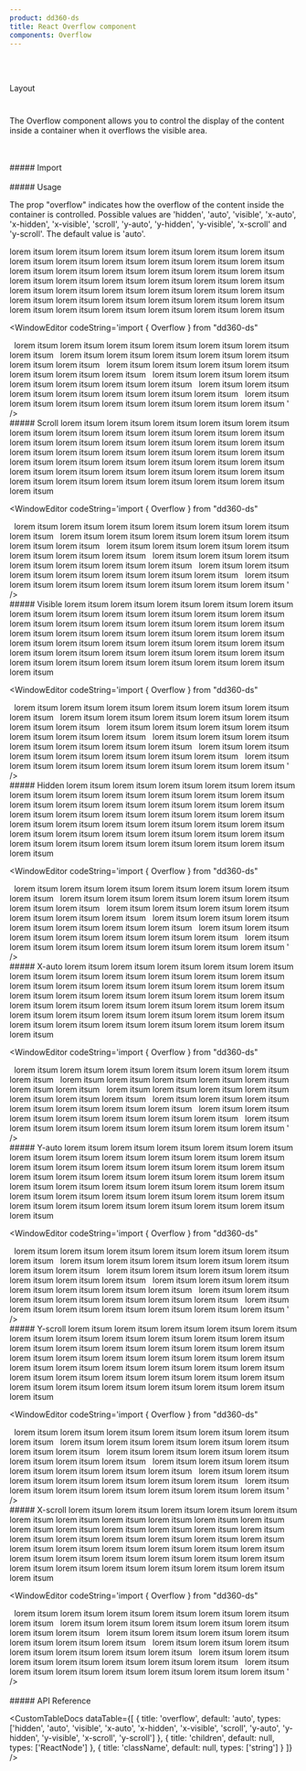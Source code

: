 ```yaml
---
product: dd360-ds
title: React Overflow component
components: Overflow
---
```


<br id='top' />
<br />

<Label>Layout</Label>

# <HeaderDocCustom title="Overflow" url="https://main--62ffec7466615c40c8dbe435.chromatic.com/?path=/story/layout-overflow--scroll" />


The Overflow component allows you to control the display of the content inside a container when it overflows the visible area.

<br />
<br />
##### <span name="floating-nav">Import</span>

<WindowEditor codeString="import { Overflow } from 'dd360-ds'" />
<WindowEditor codeString="import Overflow from 'dd360-ds/Layout/Overflow'" />

<br />
<br />
##### <span name="floating-nav">Usage</span>

The prop "overflow" indicates how the overflow of the content inside the container is controlled. Possible values are 'hidden', 'auto', 'visible', 'x-auto',
'x-hidden', 'x-visible', 'scroll', 'y-auto', 'y-hidden', 'y-visible', 'x-scroll' and 'y-scroll'. The default value is 'auto'.

<Playground>
    <Overflow className="h-20">
        lorem itsum lorem itsum lorem itsum lorem itsum lorem itsum lorem itsum lorem itsum lorem itsum lorem itsum lorem itsum lorem itsum lorem itsum lorem
        itsum lorem itsum lorem itsum lorem itsum lorem itsum lorem itsum lorem itsum lorem itsum lorem itsum lorem itsum lorem itsum lorem itsum lorem itsum
        lorem itsum lorem itsum lorem itsum lorem itsum lorem itsum lorem itsum lorem itsum lorem itsum lorem itsum lorem itsum lorem itsum lorem itsum lorem
        itsum lorem itsum lorem itsum lorem itsum lorem itsum
    </Overflow>
</Playground>

<WindowEditor codeString='import { Overflow } from "dd360-ds"

<Overflow className="h-20">
    &nbsp;&nbsp;lorem itsum lorem itsum lorem itsum lorem itsum lorem itsum lorem itsum lorem itsum &nbsp;&nbsp;lorem itsum lorem itsum lorem itsum lorem itsum
    lorem itsum lorem itsum lorem itsum &nbsp;&nbsp;lorem itsum lorem itsum lorem itsum lorem itsum lorem itsum lorem itsum lorem itsum &nbsp;&nbsp;lorem itsum
    lorem itsum lorem itsum lorem itsum lorem itsum lorem itsum lorem itsum &nbsp;&nbsp;lorem itsum lorem itsum lorem itsum lorem itsum lorem itsum lorem itsum
    lorem itsum &nbsp;&nbsp;lorem itsum lorem itsum lorem itsum lorem itsum lorem itsum lorem itsum lorem itsum
</Overflow>
' />

<br />
##### <span name="floating-nav">Scroll</span>

<Playground>
    <Overflow className="h-20" overflow="scroll">
        lorem itsum lorem itsum lorem itsum lorem itsum lorem itsum lorem itsum lorem itsum lorem itsum lorem itsum lorem itsum lorem itsum lorem itsum lorem
        itsum lorem itsum lorem itsum lorem itsum lorem itsum lorem itsum lorem itsum lorem itsum lorem itsum lorem itsum lorem itsum lorem itsum lorem itsum
        lorem itsum lorem itsum lorem itsum lorem itsum lorem itsum lorem itsum lorem itsum lorem itsum lorem itsum lorem itsum lorem itsum lorem itsum lorem
        itsum lorem itsum lorem itsum lorem itsum lorem itsum
    </Overflow>
</Playground>

<WindowEditor codeString='import { Overflow } from "dd360-ds"

<Overflow className="h-20" overflow="scroll">
    &nbsp;&nbsp;lorem itsum lorem itsum lorem itsum lorem itsum lorem itsum lorem itsum lorem itsum &nbsp;&nbsp;lorem itsum lorem itsum lorem itsum lorem itsum
    lorem itsum lorem itsum lorem itsum &nbsp;&nbsp;lorem itsum lorem itsum lorem itsum lorem itsum lorem itsum lorem itsum lorem itsum &nbsp;&nbsp;lorem itsum
    lorem itsum lorem itsum lorem itsum lorem itsum lorem itsum lorem itsum &nbsp;&nbsp;lorem itsum lorem itsum lorem itsum lorem itsum lorem itsum lorem itsum
    lorem itsum &nbsp;&nbsp;lorem itsum lorem itsum lorem itsum lorem itsum lorem itsum lorem itsum lorem itsum
</Overflow>
' />

<br />
##### <span name="floating-nav">Visible</span>

<Playground>
    <Overflow className="h-20" overflow="visible">
        lorem itsum lorem itsum lorem itsum lorem itsum lorem itsum lorem itsum lorem itsum lorem itsum lorem itsum lorem itsum lorem itsum lorem itsum lorem
        itsum lorem itsum lorem itsum lorem itsum lorem itsum lorem itsum lorem itsum lorem itsum lorem itsum lorem itsum lorem itsum lorem itsum lorem itsum
        lorem itsum lorem itsum lorem itsum lorem itsum lorem itsum lorem itsum lorem itsum lorem itsum lorem itsum lorem itsum lorem itsum lorem itsum lorem
        itsum lorem itsum lorem itsum lorem itsum lorem itsum
    </Overflow>
</Playground>

<WindowEditor codeString='import { Overflow } from "dd360-ds"

<Overflow className="h-20" overflow="visible">
    &nbsp;&nbsp;lorem itsum lorem itsum lorem itsum lorem itsum lorem itsum lorem itsum lorem itsum &nbsp;&nbsp;lorem itsum lorem itsum lorem itsum lorem itsum
    lorem itsum lorem itsum lorem itsum &nbsp;&nbsp;lorem itsum lorem itsum lorem itsum lorem itsum lorem itsum lorem itsum lorem itsum &nbsp;&nbsp;lorem itsum
    lorem itsum lorem itsum lorem itsum lorem itsum lorem itsum lorem itsum &nbsp;&nbsp;lorem itsum lorem itsum lorem itsum lorem itsum lorem itsum lorem itsum
    lorem itsum &nbsp;&nbsp;lorem itsum lorem itsum lorem itsum lorem itsum lorem itsum lorem itsum lorem itsum
</Overflow>
' />

<br />
##### <span name="floating-nav">Hidden</span>

<Playground>
    <Overflow className="h-20" overflow="hidden">
        lorem itsum lorem itsum lorem itsum lorem itsum lorem itsum lorem itsum lorem itsum lorem itsum lorem itsum lorem itsum lorem itsum lorem itsum lorem
        itsum lorem itsum lorem itsum lorem itsum lorem itsum lorem itsum lorem itsum lorem itsum lorem itsum lorem itsum lorem itsum lorem itsum lorem itsum
        lorem itsum lorem itsum lorem itsum lorem itsum lorem itsum lorem itsum lorem itsum lorem itsum lorem itsum lorem itsum lorem itsum lorem itsum lorem
        itsum lorem itsum lorem itsum lorem itsum lorem itsum
    </Overflow>
</Playground>

<WindowEditor codeString='import { Overflow } from "dd360-ds"

<Overflow className="h-20" overflow="hidden">
    &nbsp;&nbsp;lorem itsum lorem itsum lorem itsum lorem itsum lorem itsum lorem itsum lorem itsum &nbsp;&nbsp;lorem itsum lorem itsum lorem itsum lorem itsum
    lorem itsum lorem itsum lorem itsum &nbsp;&nbsp;lorem itsum lorem itsum lorem itsum lorem itsum lorem itsum lorem itsum lorem itsum &nbsp;&nbsp;lorem itsum
    lorem itsum lorem itsum lorem itsum lorem itsum lorem itsum lorem itsum &nbsp;&nbsp;lorem itsum lorem itsum lorem itsum lorem itsum lorem itsum lorem itsum
    lorem itsum &nbsp;&nbsp;lorem itsum lorem itsum lorem itsum lorem itsum lorem itsum lorem itsum lorem itsum
</Overflow>
' />

<br />
##### <span name="floating-nav">X-auto</span>

<Playground>
    <Overflow className="h-20" overflow="x-auto">
        lorem itsum lorem itsum lorem itsum lorem itsum lorem itsum lorem itsum lorem itsum lorem itsum lorem itsum lorem itsum lorem itsum lorem itsum lorem
        itsum lorem itsum lorem itsum lorem itsum lorem itsum lorem itsum lorem itsum lorem itsum lorem itsum lorem itsum lorem itsum lorem itsum lorem itsum
        lorem itsum lorem itsum lorem itsum lorem itsum lorem itsum lorem itsum lorem itsum lorem itsum lorem itsum lorem itsum lorem itsum lorem itsum lorem
        itsum lorem itsum lorem itsum lorem itsum lorem itsum
    </Overflow>
</Playground>

<WindowEditor codeString='import { Overflow } from "dd360-ds"

<Overflow className="h-20" overflow="x-auto">
    &nbsp;&nbsp;lorem itsum lorem itsum lorem itsum lorem itsum lorem itsum lorem itsum lorem itsum &nbsp;&nbsp;lorem itsum lorem itsum lorem itsum lorem itsum
    lorem itsum lorem itsum lorem itsum &nbsp;&nbsp;lorem itsum lorem itsum lorem itsum lorem itsum lorem itsum lorem itsum lorem itsum &nbsp;&nbsp;lorem itsum
    lorem itsum lorem itsum lorem itsum lorem itsum lorem itsum lorem itsum &nbsp;&nbsp;lorem itsum lorem itsum lorem itsum lorem itsum lorem itsum lorem itsum
    lorem itsum &nbsp;&nbsp;lorem itsum lorem itsum lorem itsum lorem itsum lorem itsum lorem itsum lorem itsum
</Overflow>
' />

<br />
##### <span name="floating-nav">Y-auto</span>

<Playground>
    <Overflow className="h-20" overflow="y-auto">
        lorem itsum lorem itsum lorem itsum lorem itsum lorem itsum lorem itsum lorem itsum lorem itsum lorem itsum lorem itsum lorem itsum lorem itsum lorem
        itsum lorem itsum lorem itsum lorem itsum lorem itsum lorem itsum lorem itsum lorem itsum lorem itsum lorem itsum lorem itsum lorem itsum lorem itsum
        lorem itsum lorem itsum lorem itsum lorem itsum lorem itsum lorem itsum lorem itsum lorem itsum lorem itsum lorem itsum lorem itsum lorem itsum lorem
        itsum lorem itsum lorem itsum lorem itsum lorem itsum
    </Overflow>
</Playground>

<WindowEditor codeString='import { Overflow } from "dd360-ds"

<Overflow className="h-20" overflow="y-auto">
    &nbsp;&nbsp;lorem itsum lorem itsum lorem itsum lorem itsum lorem itsum lorem itsum lorem itsum &nbsp;&nbsp;lorem itsum lorem itsum lorem itsum lorem itsum
    lorem itsum lorem itsum lorem itsum &nbsp;&nbsp;lorem itsum lorem itsum lorem itsum lorem itsum lorem itsum lorem itsum lorem itsum &nbsp;&nbsp;lorem itsum
    lorem itsum lorem itsum lorem itsum lorem itsum lorem itsum lorem itsum &nbsp;&nbsp;lorem itsum lorem itsum lorem itsum lorem itsum lorem itsum lorem itsum
    lorem itsum &nbsp;&nbsp;lorem itsum lorem itsum lorem itsum lorem itsum lorem itsum lorem itsum lorem itsum
</Overflow>
' />

<br />
##### <span name="floating-nav">Y-scroll</span>

<Playground>
    <Overflow className="h-20" overflow="y-scroll">
        lorem itsum lorem itsum lorem itsum lorem itsum lorem itsum lorem itsum lorem itsum lorem itsum lorem itsum lorem itsum lorem itsum lorem itsum lorem
        itsum lorem itsum lorem itsum lorem itsum lorem itsum lorem itsum lorem itsum lorem itsum lorem itsum lorem itsum lorem itsum lorem itsum lorem itsum
        lorem itsum lorem itsum lorem itsum lorem itsum lorem itsum lorem itsum lorem itsum lorem itsum lorem itsum lorem itsum lorem itsum lorem itsum lorem
        itsum lorem itsum lorem itsum lorem itsum lorem itsum
    </Overflow>
</Playground>

<WindowEditor codeString='import { Overflow } from "dd360-ds"

<Overflow className="h-20" overflow="y-scroll">
    &nbsp;&nbsp;lorem itsum lorem itsum lorem itsum lorem itsum lorem itsum lorem itsum lorem itsum &nbsp;&nbsp;lorem itsum lorem itsum lorem itsum lorem itsum
    lorem itsum lorem itsum lorem itsum &nbsp;&nbsp;lorem itsum lorem itsum lorem itsum lorem itsum lorem itsum lorem itsum lorem itsum &nbsp;&nbsp;lorem itsum
    lorem itsum lorem itsum lorem itsum lorem itsum lorem itsum lorem itsum &nbsp;&nbsp;lorem itsum lorem itsum lorem itsum lorem itsum lorem itsum lorem itsum
    lorem itsum &nbsp;&nbsp;lorem itsum lorem itsum lorem itsum lorem itsum lorem itsum lorem itsum lorem itsum
</Overflow>
' />

<br />
##### <span name="floating-nav">X-scroll</span>

<Playground>
    <Overflow className="h-20" overflow="x-scroll">
        lorem itsum lorem itsum lorem itsum lorem itsum lorem itsum lorem itsum lorem itsum lorem itsum lorem itsum lorem itsum lorem itsum lorem itsum lorem
        itsum lorem itsum lorem itsum lorem itsum lorem itsum lorem itsum lorem itsum lorem itsum lorem itsum lorem itsum lorem itsum lorem itsum lorem itsum
        lorem itsum lorem itsum lorem itsum lorem itsum lorem itsum lorem itsum lorem itsum lorem itsum lorem itsum lorem itsum lorem itsum lorem itsum lorem
        itsum lorem itsum lorem itsum lorem itsum lorem itsum
    </Overflow>
</Playground>

<WindowEditor codeString='import { Overflow } from "dd360-ds"

<Overflow className="h-20" overflow="x-scroll">
    &nbsp;&nbsp;lorem itsum lorem itsum lorem itsum lorem itsum lorem itsum lorem itsum lorem itsum &nbsp;&nbsp;lorem itsum lorem itsum lorem itsum lorem itsum
    lorem itsum lorem itsum lorem itsum &nbsp;&nbsp;lorem itsum lorem itsum lorem itsum lorem itsum lorem itsum lorem itsum lorem itsum &nbsp;&nbsp;lorem itsum
    lorem itsum lorem itsum lorem itsum lorem itsum lorem itsum lorem itsum &nbsp;&nbsp;lorem itsum lorem itsum lorem itsum lorem itsum lorem itsum lorem itsum
    lorem itsum &nbsp;&nbsp;lorem itsum lorem itsum lorem itsum lorem itsum lorem itsum lorem itsum lorem itsum
</Overflow>
' />

<br />
<br />
##### <span name="floating-nav">API Reference</span>

<CustomTableDocs
    dataTable={[
        {
            title: 'overflow',
            default: 'auto',
            types: ['hidden', 'auto', 'visible', 'x-auto', 'x-hidden', 'x-visible', 'scroll', 'y-auto', 'y-hidden', 'y-visible', 'x-scroll', 'y-scroll']
        },
        { title: 'children', default: null, types: ['ReactNode'] },
        { title: 'className', default: null, types: ['string'] }
    ]}
/>

<BackAndForwardController />